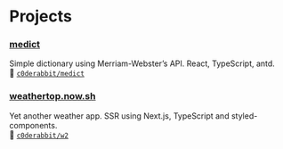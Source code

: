 
<Layout title="Projects">

# Projects

### [medict](https://medict.netlify.com)

Simple dictionary using Merriam-Webster’s API. React, TypeScript, antd.  
🐙 [`c0derabbit/medict`](https://github.com/c0derabbit/medict)

### [weathertop.now.sh](https://weathertop.now.sh)

Yet another weather app. SSR using Next.js, TypeScript and styled-components.  
🐙 [`c0derabbit/w2`](https://github.com/c0derabbit/w2)

</Layout>
